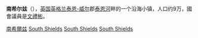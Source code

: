 {{Infobox UK place
|official_name = South Shields
|country = 英國
|region = 東北英格蘭
|static_image_name = King Street, South Shields - geograph.org.uk - 406083.jpg
|static_image_caption =
|population = 75,337
|os_grid_reference = NZ365665
|latitude = 54.992
|longitude = -1.429
|label_position = bottom
|post_town = SOUTH SHIELDS
|postcode_area = NE
|postcode_district = NE33, NE34
|dial_code = [[0191|0191]]
|constituency_westminster = [[South_Shields_(UK_Parliament_constituency)|South Shields]]
|metropolitan_borough = [[南泰因賽德|南泰因賽德]]
|metropolitan_county = [[泰恩-威爾郡|泰恩-威爾郡]]
}}
'''南希尔兹'''（{{lang-en|South Shields}}），[[英国|英国]][[英格兰|英格兰]][[泰恩-威尔|泰恩-威尔]]郡[[泰恩河|泰恩河]]畔的一个沿海小镇，人口约9万，國會議員是[[文禮彬|文禮彬]]。

{{Authority control}}
{{英國地理小作品}}

[[Category:南希爾兹|]]
[[Category:泰恩-威爾郡城鎮|South Shields]]
[[Category:南泰因賽德|South Shields]]
[[Category:英格蘭海邊度假地|South Shields]]
